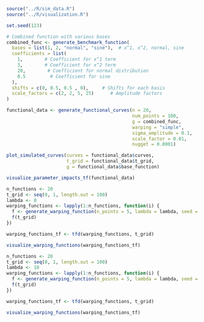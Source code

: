 ```r
source("../R/sim_data.R")
source("../R/visualization.R")

set.seed(123)
```


```r
# Combined function with various bases
combined_func <- generate_benchmark_function(
  bases = list(1, 2, "normal", "sine"),  # x^1, x^2, normal, sine
  coefficients = list(
    1,        # Coefficient for x^1 term
    3,        # Coefficient for x^2 term
    20,        # Coefficient for normal distribution
    0.5         # Coefficient for sine
  ),
  shifts = c(0, 0.5, 0.5 , 0),     # Shifts for each basis
  scale_factors = c(2, 2, 5, 25)      # Amplitude factors
)

functional_data <- generate_functional_curves(n = 20,
                                              num_points = 100,
                                              g = combined_func,
                                              warping = "simple",
                                              sigma_amplitude = 0.1,
                                              scale_factor = 0.01,
                                              nugget = 0.0001)

```


```r
plot_simulated_curves(curves = functional_data$curves, 
                      t_grid = functional_data$t_grid,
                      g = functional_data$base_function)
```


```r
visualize_parameter_impacts_tf(functional_data)
```

```r
n_functions <- 20
t_grid <- seq(0, 1, length.out = 100)
lambda <- 0
warping_functions <- lapply(1:n_functions, function(i) {
  f <- generate_warping_function(n_points = 5, lambda = lambda, seed = i)
  f(t_grid)
})

warping_functions_tf <- tfd(warping_functions, t_grid)

visualize_warping_functions(warping_functions_tf)
```
```r
n_functions <- 20
t_grid <- seq(0, 1, length.out = 100)
lambda <- 10
warping_functions <- lapply(1:n_functions, function(i) {
  f <- generate_warping_function(n_points = 5, lambda = lambda, seed = i)
  f(t_grid)
})

warping_functions_tf <- tfd(warping_functions, t_grid)

visualize_warping_functions(warping_functions_tf)
```


